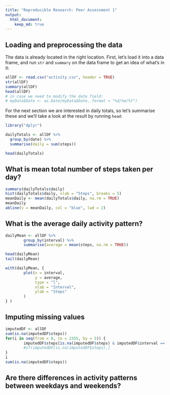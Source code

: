 ```yaml
---
title: "Reproducible Research: Peer Assessment 1"
output: 
  html_document:
    keep_md: true
---
```



## Loading and preprocessing the data
The data is already located in the right location. First, let's load it into a data frame, and run `str` and `summary` on the data frame to get an idea of what's in it:
```r
allDF <- read.csv("activity.csv", header = TRUE)
str(allDF)
summary(allDF)
head(allDF)
# in case we need to modify the date field:
# myData$Date <- as.Date(myData$Date, format = "%d/%m/%Y")
```
For the next section we are interested in daily totals, so let's summarise these and we'll take a look at the result by running `head`:
```r
library("dplyr")
```
```r
dailyTotals <- allDF %>%
  group_by(date) %>%
  summarise(daily = sum(steps))

head(dailyTotals)
```
## What is mean total number of steps taken per day?
```r
summary(dailyTotals$daily)
hist(dailyTotals$daily, xlab = "Steps", breaks = 5)
meanDaily <- mean(dailyTotals$daily, na.rm = TRUE)
meanDaily
abline(v = meanDaily, col = "blue", lwd = 2)
```

## What is the average daily activity pattern?
```r
dailyMean <- allDF %>%
        group_by(interval) %>%
        summarise(average = mean(steps, na.rm = TRUE))

head(dailyMean)
tail(dailyMean)

with(dailyMean, {
        plot(x = interval,
             y = average,
             type = "l",
             xlab = "Interval",
             ylab = "Steps"
        )
} )
```


## Imputing missing values
```r
imputedDF <- allDF
sum(is.na(imputedDF$steps))
for(i in seq(from = 0, to = 2355, by = 5)) {
        imputedDF$steps[is.na(imputedDF$steps) & imputedDF$interval == i] <- 0
        #if(imputedDF[is.na(imputedDF$steps),]
}
i
sum(is.na(imputedDF$steps))
```


## Are there differences in activity patterns between weekdays and weekends?
